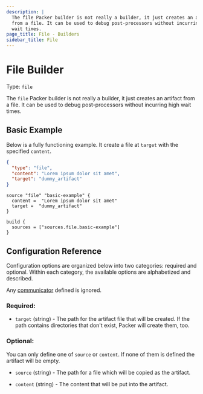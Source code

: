 ```yaml
---
description: |
  The file Packer builder is not really a builder, it just creates an artifact
  from a file. It can be used to debug post-processors without incurring high
  wait times.
page_title: File - Builders
sidebar_title: File
---
```


# File Builder

Type: `file`

The `file` Packer builder is not really a builder, it just creates an artifact
from a file. It can be used to debug post-processors without incurring high
wait times.

## Basic Example

Below is a fully functioning example. It create a file at `target` with the
specified `content`.

<Tabs>
<Tab heading="JSON">

```json
{
  "type": "file",
  "content": "Lorem ipsum dolor sit amet",
  "target": "dummy_artifact"
}
```

</Tab>
<Tab heading="HCL2">

```hcl
source "file" "basic-example" {
  content =  "Lorem ipsum dolor sit amet"
  target =  "dummy_artifact"
}

build {
  sources = ["sources.file.basic-example"]
}
```

</Tab>
</Tabs>

## Configuration Reference

Configuration options are organized below into two categories: required and
optional. Within each category, the available options are alphabetized and
described.

Any [communicator](/docs/templates/communicator) defined is ignored.

### Required:

- `target` (string) - The path for the artifact file that will be created. If
  the path contains directories that don't exist, Packer will create them, too.

### Optional:

You can only define one of `source` or `content`. If none of them is defined
the artifact will be empty.

- `source` (string) - The path for a file which will be copied as the
  artifact.

- `content` (string) - The content that will be put into the artifact.
